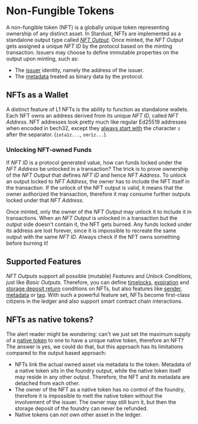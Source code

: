 # Non-Fungible Tokens

A non-fungible token (NFT) is a globally unique token representing ownership of any distinct asset.
In Stardust, NFTs are implemented as a standalone output type called
[_NFT Output_](https://github.com/lzpap/tips/blob/master/tips/TIP-0018/tip-0018.md#nft-output).
Once minted, the _NFT Output_ gets assigned a unique _NFT ID_ by the protocol based on the minting transaction. Issuers
may choose to define immutable properties on the output upon minting, such as:
 - The [issuer](https://github.com/lzpap/tips/blob/master/tips/TIP-0018/tip-0018.md#issuer-feature) identity, namely the address of the issuer.
 - The [metadata](https://github.com/lzpap/tips/blob/master/tips/TIP-0018/tip-0018.md#metadata-feature) treated as binary data by the protocol.

## NFTs as a Wallet

A distinct feature of L1 NFTs is the ability to function as standalone wallets. Each NFT owns an address derived from its
unique _NFT ID_, called _NFT Address_. NFT addresses look pretty much like regular Ed25519 addresses when encoded in bech32,
except they [always start with](https://github.com/lzpap/tips/blob/master/tips/TIP-0018/tip-0018.md#address-unlock-condition)
the character `z` after the separator. (`iota1z...`, `smr1z...`).

### Unlocking NFT-owned Funds

If _NFT ID_ is a protocol generated value, how can funds locked under the _NFT Address_ be unlocked in a transaction?
The trick is to prove ownership of the _NFT Output_ that defines _NFT ID_ and hence _NFT Address_. To unlock an output
locked to _NFT Address_, the owner has to include the NFT itself in the transaction. If the unlock of the NFT output is valid,
it means that the owner authorized the transaction, therefore it may consume further outputs locked under that _NFT Address_.

Once minted, only the owner of the _NFT Output_ may unlock it to include it in transactions. When an _NFT Output_ is unlocked
in a transaction but the output side doesn't contain it, the NFT gets burned. Any funds locked under its address are lost
forever, since it is impossible to recreate the same output with the same _NFT ID_. Always check if the NFT owns something before burning it!

## Supported Features

_NFT Outputs_ support all possible (mutable) _Features_ and _Unlock Conditions_, just like _Basic Outputs_. Therefore,
you can define [timelocks](https://github.com/lzpap/tips/blob/master/tips/TIP-0018/tip-0018.md#timelock-unlock-condition),
[expiration](https://github.com/lzpap/tips/blob/master/tips/TIP-0018/tip-0018.md#expiration-unlock-condition)
and [storage deposit return](https://github.com/lzpap/tips/blob/master/tips/TIP-0018/tip-0018.md#storage-deposit-return-unlock-condition)
conditions on NFTs, but also features like [sender](https://github.com/lzpap/tips/blob/master/tips/TIP-0018/tip-0018.md#sender-feature),
[metadata](https://github.com/lzpap/tips/blob/master/tips/TIP-0018/tip-0018.md#metadata-feature) or [tag](https://github.com/lzpap/tips/blob/master/tips/TIP-0018/tip-0018.md#tag-feature). With such a powerful feature set, NFTs become first-class citizens in the ledger and also support
smart contract chain interactions.

## NFTs as native tokens?

The alert reader might be wondering: can't we just set the maximum supply of a [native token](../native-token/introduction.mdx) to one to have a unique native token, therefore an NFT?
The answer is yes, we could do that, but this approach has its limitations compared to the output based approach:
- NFTs link the actual owned asset via metadata to the token. Metadata of a native token sits in the foundry output,
while the native token itself may reside in any other output. Therefore, the NFT and its metadata are detached from each other.
- The owner of the NFT as a native token has no control of the foundry, therefore it is impossible to melt the native token
without the involvement of the issuer. The owner may still burn it, but then the storage deposit of the foundry can never be refunded.
- Native tokens can not own other asset in the ledger.

